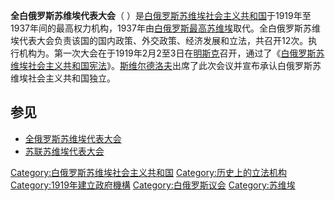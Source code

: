 '''全白俄罗斯苏维埃代表大会'''（{{lang-be|Усебеларускія з’езды Саветаў}} {{lang-ru|Всебелорусский съезд Советов}}）是[[白俄罗斯苏维埃社会主义共和国|白俄罗斯苏维埃社会主义共和国]]于1919年至1937年间的最高权力机构，1937年由[[白俄罗斯最高苏维埃|白俄罗斯最高苏维埃]]取代。全白俄罗斯苏维埃代表大会负责该国的国内政策、外交政策、经济发展和立法，共召开12次。执行机构为{{link-ru|全白俄罗斯苏维埃代表大会中央执行委员会|Цэнтральны выканаўчы камітэт БССР|中央执行委员会}}。第一次大会在于1919年2月2至3日在[[明斯克|明斯克]]召开，通过了《[[白俄罗斯宪法|白俄罗斯苏维埃社会主义共和国宪法]]》。[[斯维尔德洛夫|斯维尔德洛夫]]出席了此次会议并宣布承认白俄罗斯苏维埃社会主义共和国独立。

==参见==
* [[全俄罗斯苏维埃代表大会|全俄罗斯苏维埃代表大会]]
* [[苏联苏维埃代表大会|苏联苏维埃代表大会]]
[[Category:白俄罗斯苏维埃社会主义共和国|Category:白俄罗斯苏维埃社会主义共和国]]
[[Category:历史上的立法机构|Category:历史上的立法机构]]
[[Category:1919年建立政府機構|Category:1919年建立政府機構]]
[[Category:白俄罗斯议会|Category:白俄罗斯议会]]
[[Category:苏维埃|Category:苏维埃]]